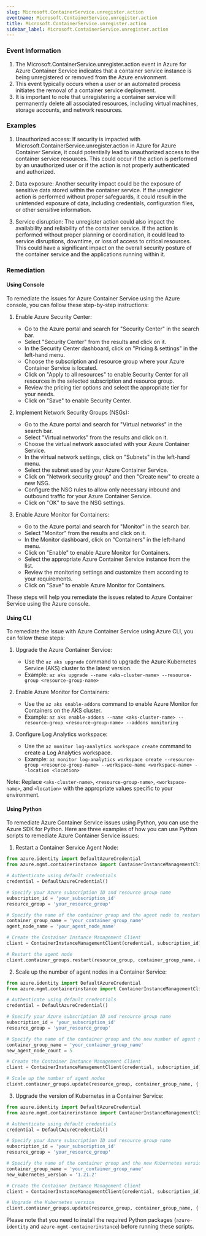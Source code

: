 ```yaml
--- 
slug: Microsoft.ContainerService.unregister.action
eventname: Microsoft.ContainerService.unregister.action
title: Microsoft.ContainerService.unregister.action
sidebar_label: Microsoft.ContainerService.unregister.action
---
```

                       
### Event Information

1. The Microsoft.ContainerService.unregister.action event in Azure for Azure Container Service indicates that a container service instance is being unregistered or removed from the Azure environment.
2. This event typically occurs when a user or an automated process initiates the removal of a container service deployment.
3. It is important to note that unregistering a container service will permanently delete all associated resources, including virtual machines, storage accounts, and network resources.


### Examples

1. Unauthorized access: If security is impacted with Microsoft.ContainerService.unregister.action in Azure for Azure Container Service, it could potentially lead to unauthorized access to the container service resources. This could occur if the action is performed by an unauthorized user or if the action is not properly authenticated and authorized.

2. Data exposure: Another security impact could be the exposure of sensitive data stored within the container service. If the unregister action is performed without proper safeguards, it could result in the unintended exposure of data, including credentials, configuration files, or other sensitive information.

3. Service disruption: The unregister action could also impact the availability and reliability of the container service. If the action is performed without proper planning or coordination, it could lead to service disruptions, downtime, or loss of access to critical resources. This could have a significant impact on the overall security posture of the container service and the applications running within it.

### Remediation

#### Using Console

To remediate the issues for Azure Container Service using the Azure console, you can follow these step-by-step instructions:

1. Enable Azure Security Center:
   - Go to the Azure portal and search for "Security Center" in the search bar.
   - Select "Security Center" from the results and click on it.
   - In the Security Center dashboard, click on "Pricing & settings" in the left-hand menu.
   - Choose the subscription and resource group where your Azure Container Service is located.
   - Click on "Apply to all resources" to enable Security Center for all resources in the selected subscription and resource group.
   - Review the pricing tier options and select the appropriate tier for your needs.
   - Click on "Save" to enable Security Center.

2. Implement Network Security Groups (NSGs):
   - Go to the Azure portal and search for "Virtual networks" in the search bar.
   - Select "Virtual networks" from the results and click on it.
   - Choose the virtual network associated with your Azure Container Service.
   - In the virtual network settings, click on "Subnets" in the left-hand menu.
   - Select the subnet used by your Azure Container Service.
   - Click on "Network security group" and then "Create new" to create a new NSG.
   - Configure the NSG rules to allow only necessary inbound and outbound traffic for your Azure Container Service.
   - Click on "OK" to save the NSG settings.

3. Enable Azure Monitor for Containers:
   - Go to the Azure portal and search for "Monitor" in the search bar.
   - Select "Monitor" from the results and click on it.
   - In the Monitor dashboard, click on "Containers" in the left-hand menu.
   - Click on "Enable" to enable Azure Monitor for Containers.
   - Select the appropriate Azure Container Service instance from the list.
   - Review the monitoring settings and customize them according to your requirements.
   - Click on "Save" to enable Azure Monitor for Containers.

These steps will help you remediate the issues related to Azure Container Service using the Azure console.

#### Using CLI

To remediate the issue with Azure Container Service using Azure CLI, you can follow these steps:

1. Upgrade the Azure Container Service: 
   - Use the `az aks upgrade` command to upgrade the Azure Kubernetes Service (AKS) cluster to the latest version.
   - Example: `az aks upgrade --name <aks-cluster-name> --resource-group <resource-group-name>`

2. Enable Azure Monitor for Containers:
   - Use the `az aks enable-addons` command to enable Azure Monitor for Containers on the AKS cluster.
   - Example: `az aks enable-addons --name <aks-cluster-name> --resource-group <resource-group-name> --addons monitoring`

3. Configure Log Analytics workspace:
   - Use the `az monitor log-analytics workspace create` command to create a Log Analytics workspace.
   - Example: `az monitor log-analytics workspace create --resource-group <resource-group-name> --workspace-name <workspace-name> --location <location>`

Note: Replace `<aks-cluster-name>`, `<resource-group-name>`, `<workspace-name>`, and `<location>` with the appropriate values specific to your environment.

#### Using Python

To remediate Azure Container Service issues using Python, you can use the Azure SDK for Python. Here are three examples of how you can use Python scripts to remediate Azure Container Service issues:

1. Restart a Container Service Agent Node:
```python
from azure.identity import DefaultAzureCredential
from azure.mgmt.containerinstance import ContainerInstanceManagementClient

# Authenticate using default credentials
credential = DefaultAzureCredential()

# Specify your Azure subscription ID and resource group name
subscription_id = 'your_subscription_id'
resource_group = 'your_resource_group'

# Specify the name of the container group and the agent node to restart
container_group_name = 'your_container_group_name'
agent_node_name = 'your_agent_node_name'

# Create the Container Instance Management Client
client = ContainerInstanceManagementClient(credential, subscription_id)

# Restart the agent node
client.container_groups.restart(resource_group, container_group_name, agent_node_name)
```

2. Scale up the number of agent nodes in a Container Service:
```python
from azure.identity import DefaultAzureCredential
from azure.mgmt.containerinstance import ContainerInstanceManagementClient

# Authenticate using default credentials
credential = DefaultAzureCredential()

# Specify your Azure subscription ID and resource group name
subscription_id = 'your_subscription_id'
resource_group = 'your_resource_group'

# Specify the name of the container group and the new number of agent nodes
container_group_name = 'your_container_group_name'
new_agent_node_count = 5

# Create the Container Instance Management Client
client = ContainerInstanceManagementClient(credential, subscription_id)

# Scale up the number of agent nodes
client.container_groups.update(resource_group, container_group_name, {'agent_pool_profiles': [{'count': new_agent_node_count}]})
```

3. Upgrade the version of Kubernetes in a Container Service:
```python
from azure.identity import DefaultAzureCredential
from azure.mgmt.containerinstance import ContainerInstanceManagementClient

# Authenticate using default credentials
credential = DefaultAzureCredential()

# Specify your Azure subscription ID and resource group name
subscription_id = 'your_subscription_id'
resource_group = 'your_resource_group'

# Specify the name of the container group and the new Kubernetes version
container_group_name = 'your_container_group_name'
new_kubernetes_version = '1.21.2'

# Create the Container Instance Management Client
client = ContainerInstanceManagementClient(credential, subscription_id)

# Upgrade the Kubernetes version
client.container_groups.update(resource_group, container_group_name, {'kubernetes_version': new_kubernetes_version})
```

Please note that you need to install the required Python packages (`azure-identity` and `azure-mgmt-containerinstance`) before running these scripts.


 
